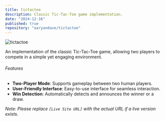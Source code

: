 ```yaml
---
title: tictactoe
description: Classic Tic-Tac-Toe game implementation.
date: "2024-12-16"
published: true
repository: "aaryandave/tictactoe"
---
```


![tictactoe](https://via.placeholder.com/150)

An implementation of the classic Tic-Tac-Toe game, allowing two players to compete in a simple yet engaging environment.

###### Features

- **Two-Player Mode**: Supports gameplay between two human players.
- **User-Friendly Interface**: Easy-to-use interface for seamless interaction.
- **Win Detection**: Automatically detects and announces the winner or a draw.

*Note: Please replace `[Live Site URL]` with the actual URL if a live version exists.*